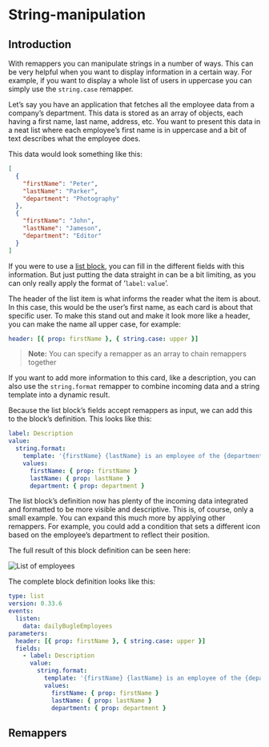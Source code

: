 
# String-manipulation

## Introduction

With remappers you can manipulate strings in a number of ways. This can be very helpful when you
want to display information in a certain way. For example, if you want to display a whole list of
users in uppercase you can simply use the `string.case` remapper.

Let’s say you have an application that fetches all the employee data from a company’s department.
This data is stored as an array of objects, each having a first name, last name, address, etc. You
want to present this data in a neat list where each employee’s first name is in uppercase and a bit
of text describes what the employee does.

This data would look something like this:

```json
[
  {
    "firstName": "Peter",
    "lastName": "Parker",
    "department": "Photography"
  },
  {
    "firstName": "John",
    "lastName": "Jameson",
    "department": "Editor"
  }
]
```

If you were to use a [list block](/blocks/@appsemble/list), you can fill in the different fields
with this information. But just putting the data straight in can be a bit limiting, as you can only
really apply the format of ‘`label`: `value`’.

The header of the list item is what informs the reader what the item is about. In this case, this
would be the user’s first name, as each card is about that specific user. To make this stand out and
make it look more like a header, you can make the name all upper case, for example:

```yaml
header: [{ prop: firstName }, { string.case: upper }]
```

> **Note:** You can specify a remapper as an array to chain remappers together

If you want to add more information to this card, like a description, you can also use the
`string.format` remapper to combine incoming data and a string template into a dynamic result.

Because the list block’s fields accept remappers as input, we can add this to the block’s
definition. This looks like this:

```yaml
label: Description
value:
  string.format:
    template: '{firstName} {lastName} is an employee of the {department} department!'
    values:
      firstName: { prop: firstName }
      lastName: { prop: lastName }
      department: { prop: department }
```

The list block’s definition now has plenty of the incoming data integrated and formatted to be more
visible and descriptive. This is, of course, only a small example. You can expand this much more by
applying other remappers. For example, you could add a condition that sets a different icon based on
the employee’s department to reflect their position.

The full result of this block definition can be seen here:

![List of employees](../../../../../config/assets/remapper-tutorial/employee-list-example.png 'List of employees')

The complete block definition looks like this:

```yaml
type: list
version: 0.33.6
events:
  listen:
    data: dailyBugleEmployees
parameters:
  header: [{ prop: firstName }, { string.case: upper }]
  fields:
    - label: Description
      value:
        string.format:
          template: '{firstName} {lastName} is an employee of the {department} department!'
          values:
            firstName: { prop: firstName }
            lastName: { prop: lastName }
            department: { prop: department }
```

## Remappers

<RemapperRef remappers={referenceSchema.stringRemappers} />

